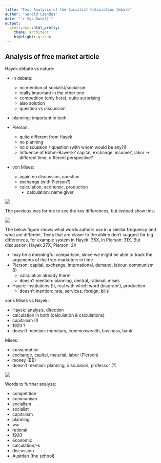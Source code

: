 ```yaml
---
title: "Text Analysis of the Socialist Calculation Debate"
author: "Gerold Csendes"
date: "`r Sys.Date()`"
output:
  prettydoc::html_pretty:
    theme: architect
    highlight: github
---
```


## Analysis of free market article

Hayek debate vs nature: 

- in debate: 
  - no mention of socialist/socialism
  - really important in the other one
  - competition (only here), quite surprising
  - also solution
  - question vs discussion
  
- planning: important in both
  
- Pierson: 
  - quite different from Hayek
  - no planning
  - no discussion / question (with whom would be any?!)
  - Influence of Böhm-Bawerk? capital, exchange, income?, labor -> different time, different perspective?

- von Mises: 
  - again no discussion, question
  - exchange (with Pierson?)
  - calculation, economic, production 
    - calculation: name giver

![](free_market_word_pooled_y.png)

The previous was for me to see the key differences, but instead show this:

![](free_market_word_free_y.png)

The below figure shows what words authors use in a similar frequency and what are different. 
Texts that are closer to the abline don't suggest for big differences, for example system in Hayek: 35X, in Pierson: 31X. But discussion: Hayek 27X, Pierson: 2X

- may be a meaningful comparison, since we might be able to track the arguments of the free-marketers in time 
- Pierson: capital, exchange, international, demand, labour, communism (!)
  - calculation already there! 
  - doesn't mention: planning, central, rational, mises
- Hayek: institutions (!), real with which word (biagram!), production
  - doesn't mention: rate, services, foreign, bills



vons Mises vs Hayek: 

- Hayek: analysis, direction
- calculation in both (calculation & calculations)
- capitalism (!)
- 1920 ?
- doesn't mention: monetary, commonwealth, business, bank

Mises: 

- consumption
- exchange, capital, material, labor (Pierson)
- money (BB)
- doesn't mention: planning, discussion, professor (?)


![](free_market_scatter.png)


Words to further analyze: 

- competition
- communism
- socialism
- socialist
- capitalism
- planning
- war
- rational
- 1920
- economic
- calculation/-s
- discussion
- Austrian (the school)
